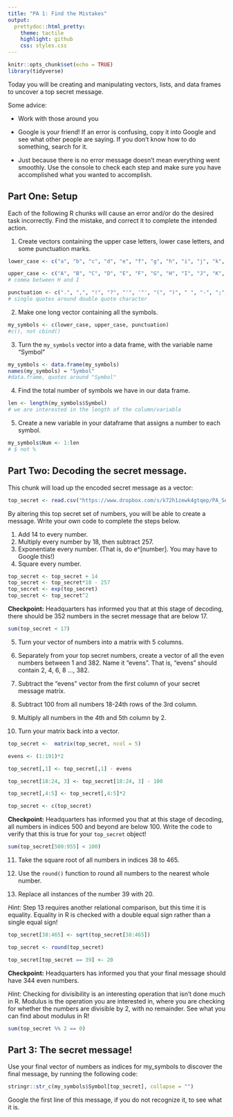 ```yaml
---
title: "PA 1: Find the Mistakes"
output:
  prettydoc::html_pretty:
    theme: tactile
    highlight: github
    css: styles.css
---
```


```r
knitr::opts_chunk$set(echo = TRUE)
library(tidyverse)
```

Today you will be creating and manipulating vectors, lists, and data frames to uncover a top secret message.

Some advice:

* Work with those around you

* Google is your friend!  If an error is confusing, copy it into Google and see what other people are saying.  If you don't know how to do something, search for it.

* Just because there is no error message doesn't mean everything went smoothly.  Use the console to check each step and make sure you have accomplished what you wanted to accomplish.

## Part One: Setup

Each of the following R chunks will cause an error and/or do the desired task incorrectly.  Find the mistake, and correct it to complete the intended action. 

1. Create vectors containing the upper case letters, lower case letters, and some punctuation marks.


```r
lower_case <- c("a", "b", "c", "d", "e", "f", "g", "h", "i", "j", "k", "l", "m", "n", "o", "p", "q", "r", "s", "t", "u", "v", "w", "x", "y", "z")

upper_case <- c("A", "B", "C", "D", "E", "F", "G", "H", "I", "J", "K", "L", "M", "N", "O", "P", "Q", "R", "S", "T", "U", "V", "W", "X", "Y", "Z") 
# comma between H and I

punctuation <- c(".", ",", "!", "?", "'", '"', "(", ")", " ", "-", ";", ":")
# single quotes around double quote character

```

2. Make one long vector containing all the symbols.


```r
my_symbols <- c(lower_case, upper_case, punctuation)
#c(), not cbind()

```

3. Turn the `my_symbols` vector into a data frame, with the variable name "Symbol"


```r
my_symbols <- data.frame(my_symbols)
names(my_symbols) = "Symbol"
#data.frame, quotes around "Symbol"
```

4. Find the total number of symbols we have in our data frame.  


```r
len <- length(my_symbols$Symbol)
# we are interested in the length of the column/variable
```

5. Create a new variable in your dataframe that assigns a number to each symbol.


```r
my_symbols$Num <- 1:len
# $ not %
```

## Part Two: Decoding the secret message.

This chunk will load up the encoded secret message as a vector:

```r

top_secret <- read.csv("https://www.dropbox.com/s/k72h1zewk4gtqep/PA_Secret_Code?dl=1", header = FALSE)$V1

```

By altering this top secret set of numbers, you will be able to create a message.  Write your own code to complete the steps below.

1. Add 14 to every number.
2. Multiply every number by 18, then subtract 257.
3. Exponentiate every number.  (That is, do e\^[number].  You may have to Google this!)
4. Square every number.

```r
top_secret <- top_secret + 14
top_secret <- top_secret*18 - 257
top_secret <- exp(top_secret)
top_secret <- top_secret^2
```

**Checkpoint:** Headquarters has informed you that at this stage of decoding, there should be 352 numbers in the secret message that are below 17.

```r
sum(top_secret < 17)
```

5. Turn your vector of numbers into a matrix with 5 columns.

6. Separately from your top secret numbers, create a vector of all the even
numbers between 1 and 382. Name it "evens". That is, "evens" should contain 2,
4, 6, 8 ..., 382.

7. Subtract the "evens" vector from the first column of your secret message matrix.

8. Subtract 100 from all numbers 18-24th rows of the 3rd column.

9. Multiply all numbers in the 4th and 5th column by 2.

10. Turn your matrix back into a vector.

```r
top_secret <-  matrix(top_secret, ncol = 5)

evens <- (1:191)*2

top_secret[,1] <- top_secret[,1] - evens

top_secret[18:24, 3] <- top_secret[18:24, 3] - 100

top_secret[,4:5] <- top_secret[,4:5]*2

top_secret <- c(top_secret)
```

**Checkpoint:** Headquarters has informed you that at this stage of decoding,
all numbers in indices 500 and beyond are below 100. Write the code to verify
that this is true for your `top_secret` object! 

```r
sum(top_secret[500:955] < 100)

```

11. Take the square root of all numbers in indices 38 to 465.

12. Use the `round()` function to round all numbers to the nearest whole number.

13. Replace all instances of the number 39 with 20.

*Hint:* Step 13 requires another relational comparison, but this time it is 
equality. Equality in R is checked with a double equal sign rather than a single 
equal sign! 

```r
top_secret[38:465] <- sqrt(top_secret[38:465])

top_secret <- round(top_secret)

top_secret[top_secret == 39] <- 20

```

**Checkpoint:** Headquarters has informed you that your final message should 
have 344 even numbers.

*Hint:* Checking for divisibility is an interesting operation that isn't done
much in R. Modulus is the operation you are interested in, where you are checking
for whether the numbers are divisible by 2, with no remainder. See what you can 
find about modulus in R! 

```r
sum(top_secret %% 2 == 0)
```

## Part 3: The secret message!

Use your final vector of numbers as indices for my_symbols to discover the final message,
by running the following code:


```r
stringr::str_c(my_symbols$Symbol[top_secret], collapse = "")
```

Google the first line of this message, if you do not recognize it, to see what it is.

